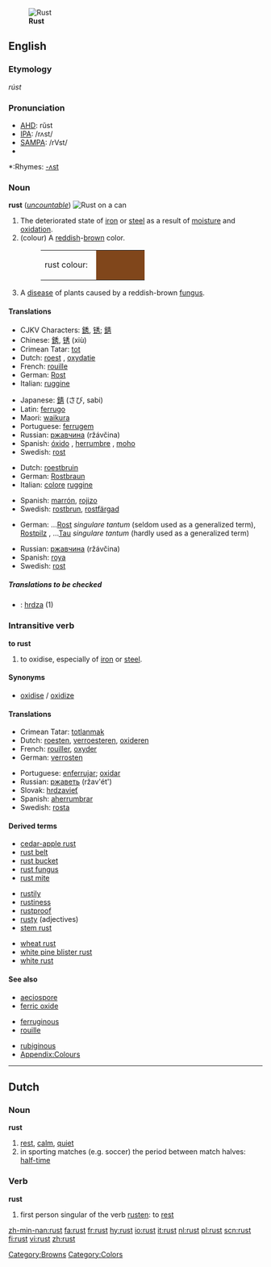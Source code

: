 {{wikipedia}}
[[Image:2006-01-14 Rust and dirt.jpg|thumb|right|'''Rust''']]
==English==

===Etymology===
{{OE.}} ''rúst''

===Pronunciation===
*[[w:AHD|AHD]]: rŭst
*[[w:IPA|IPA]]: /rʌst/
*[[w:SAMPA|SAMPA]]: /rVst/
*{{audio|en-us-rust.ogg|Audio (US)}}

*:Rhymes: [[Rhymes:English:-ʌst|-ʌst]]

===Noun===
'''rust''' (''[[uncountable]]'')
[[Image:Rost Dose.jpg|thumb|right|'''Rust''' on a can]]

# The deteriorated state of [[iron]] or [[steel]] as a result of [[moisture]] and [[oxidation]].
# (colour) A [[reddish]]-[[brown]] color.
#:<table><tr><td>rust colour: &nbsp;</td><td bgcolor="#80461B" width="80">&nbsp; </td></tr></table>
# A [[disease]] of plants caused by a reddish-brown [[fungus]].

====Translations====
{{trans-top|result of oxidation}}
*CJKV Characters: [[銹]], [[锈]]; [[錆]]
*Chinese: [[銹]], [[锈]] (xiù)
*Crimean Tatar: [[tot]]
*Dutch: [[roest]] {{m}}, [[oxydatie]] {{f}}
*French: [[rouille]] {{f}}
*German: [[Rost]] {{m}}
*Italian: [[ruggine]] {{f}}
{{trans-mid}}
*Japanese: [[錆]] (さび, sabi)
*Latin: [[ferrugo]]
*Maori: [[waikura]]
*Portuguese: [[ferrugem]] {{f}}
*Russian: [[ржавчина]] (ržávčina) {{f}}
*Spanish: [[óxido]] {{m}}, [[herrumbre]] {{f}}, [[moho]] {{m}}
*Swedish: [[rost]] {{c}}
{{trans-bottom}}

{{trans-top|colour}}
*Dutch: [[roestbruin]] {{n}}
*German: [[Rostbraun]] {{n}}
*Italian: [[colore]] {{m}} [[ruggine]]
{{trans-mid}}
*Spanish: [[marrón]], [[rojizo]]
*Swedish: [[rostbrun]], [[rostfärgad]]
{{trans-bottom}}

{{trans-top|plant disease}}
*German: &hellip;[[Rost]] {{m}} ''singulare tantum'' (seldom used as a generalized term), [[Rostpilz]] {{m}}, &hellip;[[Tau]] {{m}} ''singulare tantum'' (hardly used as a generalized term)
{{trans-mid}}
*Russian: [[ржавчина]] (ržávčina) {{f}}
*Spanish: [[roya]] {{f}}
*Swedish: [[rost]]
{{trans-bottom}}

=====Translations to be checked=====
{{checktrans}}
<!--Remove this section once all of the translations below have been moved into the tables above.-->
*{{ttbc|Slovak}}: [[hrdza]] {{f}} (1)

===Intransitive verb===
{{rfc-trverb|Intransitive verb}}
'''to rust'''

# to oxidise, especially of [[iron]] or [[steel]].

====Synonyms====
*[[oxidise]] / [[oxidize]]

====Translations====
{{trans-top|to oxidise}}
*Crimean Tatar: [[totlanmak]]
*Dutch: [[roesten]], [[verroesteren]], [[oxideren]]
*French: [[rouiller]], [[oxyder]]
*German: [[verrosten]]
{{trans-mid}}
*Portuguese: [[enferrujar]]; [[oxidar]]
*Russian: [[ржаветь]] (ržav'ét') {{impf}}
*Slovak: [[hrdzavieť]]
*Spanish: [[aherrumbrar]]
*Swedish: [[rosta]]
{{trans-bottom}}

====Derived terms====
{{top3}}
*[[cedar-apple rust]]
*[[rust belt]]
*[[rust bucket]]
*[[rust fungus]]
*[[rust mite]]
{{mid3}}
*[[rustily]]
*[[rustiness]]
*[[rustproof]]
*[[rusty]] (adjectives)
*[[stem rust]]
{{mid3}}
*[[wheat rust]]
*[[white pine blister rust]]
*[[white rust]]
{{bottom}}

====See also====
{{top3}}
*[[aeciospore]]
*[[ferric oxide]]
{{mid3}}
*[[ferruginous]]
*[[rouille]]
{{mid3}}
*[[rubiginous]]
*[[Wiktionary_Appendix:Colours|Appendix:Colours]]
{{bottom}}

[[Category:Browns]]
[[Category:Colors]]

----

==Dutch==

===Noun===
'''rust'''

# [[rest]], [[calm]], [[quiet]]
# in sporting matches (e.g. soccer) the period between match halves: [[half-time]]

===Verb===
'''rust'''

# first person singular of the verb [[rusten]]: to [[rest]]

[[zh-min-nan:rust]]
[[fa:rust]]
[[fr:rust]]
[[hy:rust]]
[[io:rust]]
[[it:rust]]
[[nl:rust]]
[[pl:rust]]
[[scn:rust]]
[[fi:rust]]
[[vi:rust]]
[[zh:rust]]